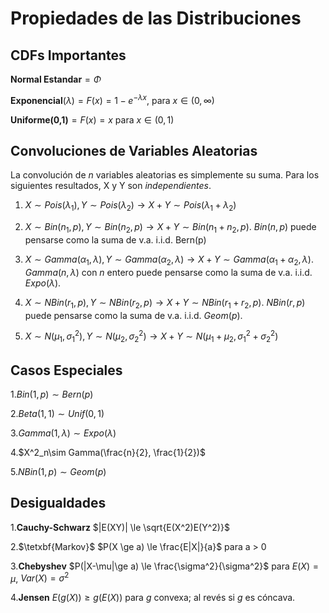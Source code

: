 # Propiedades de las Distribuciones {#props}


## CDFs Importantes

$\textbf{Normal Estandar}=\Phi$

$\textbf{Exponencial}(\lambda)= F(x)=1-e^{-\lambda x}$, para $x \in (0, \infty)$

$\textbf{Uniforme(0,1)}=F(x)=x$ para $x \in (0,1)$

## Convoluciones de Variables Aleatorias

La convolución de $n$ variables aleatorias es simplemente su suma. Para los siguientes resultados, X y Y son $\textit{independientes}$.

1. $X \sim Pois(\lambda_1), Y\sim Pois(\lambda_2) \longrightarrow X+Y \sim Pois(\lambda_1 + \lambda_2)$

2. $X \sim Bin(n_1, p), Y \sim Bin(n_2,p) \longrightarrow X+Y \sim Bin(n_1+n_2, p)$. $Bin(n,p)$ puede pensarse como la suma de v.a. i.i.d. Bern(p)

3. $X \sim Gamma(\alpha _1, \lambda), Y \sim Gamma(\alpha_2, \lambda) \longrightarrow X+Y \sim Gamma(\alpha _1 + \alpha _2, \lambda)$. $Gamma(n,\lambda)$ con $n$ entero puede pensarse como la suma de v.a. i.i.d. $Expo(\lambda)$.

4. $X\sim NBin(r_1, p), Y \sim NBin(r_2, p) \longrightarrow X+Y \sim NBin(r_1+r_2,p)$. $NBin(r,p)$ puede pensarse como la suma de v.a. i.i.d. $Geom(p)$.

5. $X \sim N(\mu_1, \sigma_1^2), Y\sim N(\mu_2, \sigma_2^2) \longrightarrow X+Y\sim N(\mu_1+\mu_2, \sigma_1 ^2+\sigma_2 ^2)$

## Casos Especiales 

1.$Bin(1,p)\sim Bern(p)$

2.$Beta(1,1) \sim Unif(0,1)$

3.$Gamma(1,\lambda)\sim Expo(\lambda)$

4.$X^2_n\sim Gamma(\frac{n}{2}, \frac{1}{2})$

5.$NBin(1,p)\sim Geom(p)$

## Desigualdades 

1.$\textbf{Cauchy-Schwarz}$ $|E(XY)| \le \sqrt{E(X^2)E(Y^2)}$

2.$\tetxbf{Markov}$ $P(X \ge a) \le \frac{E|X|}{a}$ para a > 0

3.$\textbf{Chebyshev}$ $P(|X-\mu|\ge a) \le \frac{\sigma^2}{\sigma^2}$ para $E(X)=\mu$, $Var(X)=\sigma^2$

4.$\textbf{Jensen}$ $E(g(X)) \ge g(E(X))$ para $g$ convexa; al revés si $g$ es cóncava.

